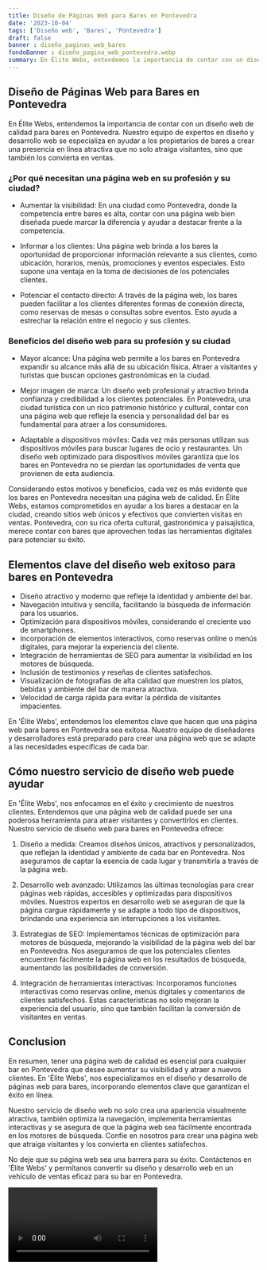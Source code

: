 ```yaml
---
title: Diseño de Páginas Web para Bares en Pontevedra
date: '2023-10-04'
tags: ['Diseño web', 'Bares', 'Pontevedra']
draft: false
banner : diseño_paginas_web_bares
fondoBanner : diseño_pagina_web_pontevedra.webp
summary: En Élite Webs, entendemos la importancia de contar con un diseño web de calidad para bares en Pontevedra. Nuestro equipo de expertos en diseño y desarrollo web se especializa en ayudar a los propietarios de bares a crear una presencia en línea atractiva que no solo atraiga visitantes, sino que también los convierta en ventas. 
---
```


## Diseño de Páginas Web para Bares en Pontevedra

En Élite Webs, entendemos la importancia de contar con un diseño web de calidad para bares en Pontevedra. Nuestro equipo de expertos en diseño y desarrollo web se especializa en ayudar a los propietarios de bares a crear una presencia en línea atractiva que no solo atraiga visitantes, sino que también los convierta en ventas. 

### ¿Por qué necesitan una página web en su profesión y su ciudad?

- Aumentar la visibilidad: En una ciudad como Pontevedra, donde la competencia entre bares es alta, contar con una página web bien diseñada puede marcar la diferencia y ayudar a destacar frente a la competencia.

- Informar a los clientes: Una página web brinda a los bares la oportunidad de proporcionar información relevante a sus clientes, como ubicación, horarios, menús, promociones y eventos especiales. Esto supone una ventaja en la toma de decisiones de los potenciales clientes.

- Potenciar el contacto directo: A través de la página web, los bares pueden facilitar a los clientes diferentes formas de conexión directa, como reservas de mesas o consultas sobre eventos. Esto ayuda a estrechar la relación entre el negocio y sus clientes.

### Beneficios del diseño web para su profesión y su ciudad

- Mayor alcance: Una página web permite a los bares en Pontevedra expandir su alcance más allá de su ubicación física. Atraer a visitantes y turistas que buscan opciones gastronómicas en la ciudad.

- Mejor imagen de marca: Un diseño web profesional y atractivo brinda confianza y credibilidad a los clientes potenciales. En Pontevedra, una ciudad turística con un rico patrimonio histórico y cultural, contar con una página web que refleje la esencia y personalidad del bar es fundamental para atraer a los consumidores.

- Adaptable a dispositivos móviles: Cada vez más personas utilizan sus dispositivos móviles para buscar lugares de ocio y restaurantes. Un diseño web optimizado para dispositivos móviles garantiza que los bares en Pontevedra no se pierdan las oportunidades de venta que provienen de esta audiencia.

Considerando estos motivos y beneficios, cada vez es más evidente que los bares en Pontevedra necesitan una página web de calidad. En Élite Webs, estamos comprometidos en ayudar a los bares a destacar en la ciudad, creando sitios web únicos y efectivos que convierten visitas en ventas. Pontevedra, con su rica oferta cultural, gastronómica y paisajística, merece contar con bares que aprovechen todas las herramientas digitales para potenciar su éxito.

<GifSeo />

<Cta />

## Elementos clave del diseño web exitoso para bares en Pontevedra

- Diseño atractivo y moderno que refleje la identidad y ambiente del bar.
- Navegación intuitiva y sencilla, facilitando la búsqueda de información para los usuarios.
- Optimización para dispositivos móviles, considerando el creciente uso de smartphones.
- Incorporación de elementos interactivos, como reservas online o menús digitales, para mejorar la experiencia del cliente.
- Integración de herramientas de SEO para aumentar la visibilidad en los motores de búsqueda.
- Inclusión de testimonios y reseñas de clientes satisfechos.
- Visualización de fotografías de alta calidad que muestren los platos, bebidas y ambiente del bar de manera atractiva.
- Velocidad de carga rápida para evitar la pérdida de visitantes impacientes.

En 'Élite Webs', entendemos los elementos clave que hacen que una página web para bares en Pontevedra sea exitosa. Nuestro equipo de diseñadores y desarrolladores está preparado para crear una página web que se adapte a las necesidades específicas de cada bar. 

## Cómo nuestro servicio de diseño web puede ayudar

En 'Élite Webs', nos enfocamos en el éxito y crecimiento de nuestros clientes. Entendemos que una página web de calidad puede ser una poderosa herramienta para atraer visitantes y convertirlos en clientes. Nuestro servicio de diseño web para bares en Pontevedra ofrece:

1. Diseño a medida: Creamos diseños únicos, atractivos y personalizados, que reflejan la identidad y ambiente de cada bar en Pontevedra. Nos aseguramos de captar la esencia de cada lugar y transmitirla a través de la página web.

2. Desarrollo web avanzado: Utilizamos las últimas tecnologías para crear páginas web rápidas, accesibles y optimizadas para dispositivos móviles. Nuestros expertos en desarrollo web se aseguran de que la página cargue rápidamente y se adapte a todo tipo de dispositivos, brindando una experiencia sin interrupciones a los visitantes.

3. Estrategias de SEO: Implementamos técnicas de optimización para motores de búsqueda, mejorando la visibilidad de la página web del bar en Pontevedra. Nos aseguramos de que los potenciales clientes encuentren fácilmente la página web en los resultados de búsqueda, aumentando las posibilidades de conversión.

4. Integración de herramientas interactivas: Incorporamos funciones interactivas como reservas online, menús digitales y comentarios de clientes satisfechos. Estas características no solo mejoran la experiencia del usuario, sino que también facilitan la conversión de visitantes en ventas.

## Conclusion

En resumen, tener una página web de calidad es esencial para cualquier bar en Pontevedra que desee aumentar su visibilidad y atraer a nuevos clientes. En 'Élite Webs', nos especializamos en el diseño y desarrollo de páginas web para bares, incorporando elementos clave que garantizan el éxito en línea.

Nuestro servicio de diseño web no solo crea una apariencia visualmente atractiva, también optimiza la navegación, implementa herramientas interactivas y se asegura de que la página web sea fácilmente encontrada en los motores de búsqueda. Confíe en nosotros para crear una página web que atraiga visitantes y los convierta en clientes satisfechos.

No deje que su página web sea una barrera para su éxito. Contáctenos en 'Élite Webs' y permítanos convertir su diseño y desarrollo web en un vehículo de ventas eficaz para su bar en Pontevedra.

<Video />

<CtaBot job='Bares' city='Pontevedra'/>

<Gmaps query='Pontevedra+españa+maps' />